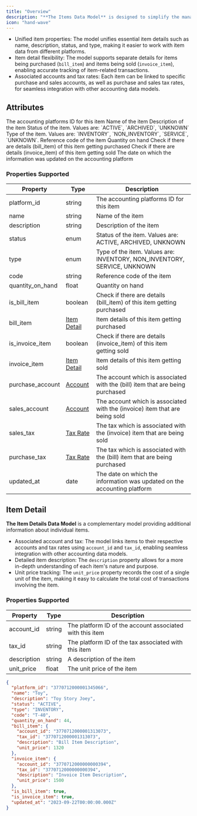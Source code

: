 ```yaml
---
title: "Overview"
description: "**The Items Data Model** is designed to simplify the management and retrieval of item-related information across various accounting platforms. "
icon: "hand-wave"
---
```


- Unified item properties: The model unifies essential item details such as name, description, status, and type, making it easier to work with item data from different platforms.
- Item detail flexibility: The model supports separate details for items being purchased (`bill_item`) and items being sold (`invoice_item`), enabling accurate tracking of item-related transactions.
- Associated accounts and tax rates: Each item can be linked to specific purchase and sales accounts, as well as purchase and sales tax rates, for seamless integration with other accounting data models.

## Attributes

<ResponseField name="platform_id" type="string" required>
  The accounting platforms ID for this item
</ResponseField>

<ResponseField name="name" type="string" required>
  Name of the item
</ResponseField>

<ResponseField name="description" type="string" optional>
  Description of the item
</ResponseField>

<ResponseField name="status" type="enum" required>
  Status of the item. Values are: `ACTIVE`, `ARCHIVED`, `UNKNOWN`
</ResponseField>

<ResponseField name="type" type="enum" required>
  Type of the item. Values are: `INVENTORY`, `NON_INVENTORY`, `SERVICE`, `UNKNOWN`.
</ResponseField>

<ResponseField name="code" type="string" optional>
  Reference code of the item
</ResponseField>

<ResponseField name="quantity_on_hand" type="float" optional>
  Quantity on hand
</ResponseField>

<ResponseField name="is_bill_item" type="boolean" required>
  Check if there are details (bill_item) of this item getting purchased
</ResponseField>

<ResponseField name="bill_item" type="Item Detail" optional>
  <Expandable title="properties">
    <Snippet file="item_details_snippet.mdx" />
  </Expandable>
</ResponseField>

<ResponseField name="is_invoice_item" type="boolean" required>
  Check if there are details (invoice_item) of this item getting sold
</ResponseField>

<ResponseField name="invoice_item" type="Item Detail" optional>
  <Expandable title="properties">
    <Snippet file="item_details_snippet.mdx" />
  </Expandable>
</ResponseField>

<ResponseField name="purchase_account" type="Account" optional>
  <Expandable title="properties">
    <Snippet file="accounts_snippets.mdx" />
  </Expandable>
</ResponseField>

<ResponseField name="sales_account" type="Account" optional>
  <Expandable title="properties">
    <Snippet file="accounts_snippets.mdx" />
  </Expandable>
</ResponseField>

<ResponseField name="sales_tax" type="Tax Rate" optional>
  <Expandable title="properties">
    <Snippet file="tax_rates_snippet.mdx" />
  </Expandable>
</ResponseField>

<ResponseField name="purchase_tax" type="Tax Rate" optional>
  <Expandable title="properties">
    <Snippet file="tax_rates_snippet.mdx" />
  </Expandable>
</ResponseField>

<ResponseField name="updated_at" type="date" required>
  The date on which the information was updated on the accounting platform
</ResponseField>

### Properties Supported

| Property         | Type                                   | Description                                                                   |
| ---------------- | -------------------------------------- | ----------------------------------------------------------------------------- |
| platform_id      | string                                 | The accounting platforms ID for this item                                     |
| name             | string                                 | Name of the item                                                              |
| description      | string                                 | Description of the item                                                       |
| status           | enum                                   | Status of the item. Values are: ACTIVE, ARCHIVED, UNKNOWN                     |
| type             | enum                                   | Type of the item. Values are: INVENTORY, NON_INVENTORY, SERVICE, UNKNOWN      |
| code             | string                                 | Reference code of the item                                                    |
| quantity_on_hand | float                                  | Quantity on hand                                                              |
| is_bill_item     | boolean                                | Check if there are details (bill_item) of this item getting purchased         |
| bill_item        | [Item Detail](/docs/items#item-detail) | Item details of this item getting purchased                                   |
| is_invoice_item  | boolean                                | Check if there are details (invoice_item) of this item getting sold           |
| invoice_item     | [Item Detail](/docs/items#item-detail) | Item details of this item getting sold                                        |
| purchase_account | [Account](/docs/accounts)              | The account which is associated with the (bill) item that are being purchased |
| sales_account    | [Account](/docs/accounts)              | The account which is associated with the (invoice) item that are being sold   |
| sales_tax        | [Tax Rate](/docs/tax-rates)            | The tax which is associated with the (invoice) item that are being sold       |
| purchase_tax     | [Tax Rate](/docs/tax-rates)            | The tax which is associated with the (bill) item that are being purchased     |
| updated_at       | date                                   | The date on which the information was updated on the accounting platform      |

## Item Detail

**The Item Details Data Model** is a complementary model providing additional information about individual items.

- Associated account and tax: The model links items to their respective accounts and tax rates using `account_id` and `tax_id`, enabling seamless integration with other accounting data models.
- Detailed item description: The `description` property allows for a more in-depth understanding of each item's nature and purpose.
- Unit price tracking: The `unit_price` property records the cost of a single unit of the item, making it easy to calculate the total cost of transactions involving the item.

### Properties Supported

| Property    | Type   | Description                                              |
| ----------- | ------ | -------------------------------------------------------- |
| account_id  | string | The platform ID of the account associated with this item |
| tax_id      | string | The platform ID of the tax associated with this item     |
| description | string | A description of the item                                |
| unit_price  | float  | The unit price of the item                               |

<ResponseExample name="The Bank Transaction Object" >

```json The Bank Transaction Object
{
  "platform_id": "3770712000001345066",
  "name": "Toy",
  "description": "Toy Story Joey",
  "status": "ACTIVE",
  "type": "INVENTORY",
  "code": "T-40",
  "quantity_on_hand": 44,
  "bill_item": {
    "account_id": "3770712000001313073",
    "tax_id": "3770712000001313073",
    "description": "Bill Item Description",
    "unit_price": 1320
  },
  "invoice_item": {
    "account_id": "3770712000000000394",
    "tax_id": "3770712000000000394",
    "description": "Invoice Item Description",
    "unit_price": 1500
  },
  "is_bill_item": true,
  "is_invoice_item": true,
  "updated_at": "2023-09-22T00:00:00.000Z"
}
```

</ResponseExample>
